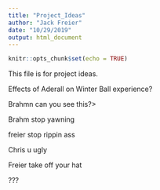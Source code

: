 ```yaml
---
title: "Project_Ideas"
author: "Jack Freier"
date: "10/29/2019"
output: html_document
---
```


```r
knitr::opts_chunk$set(echo = TRUE)
```

This file is for project ideas.

Effects of Aderall on Winter Ball experience?

Brahmn can you see this?>

Brahm stop yawning

freier stop rippin ass

Chris u ugly

Freier take off your hat

???